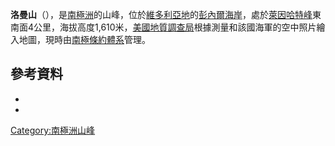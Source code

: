 {{coord|70|39|S|160|3|E|source:GNIS|display=title}}

'''洛曼山'''（{{lang-en|Mount Lowman}}），是[[南極洲|南極洲]]的山峰，位於[[維多利亞地|維多利亞地]]的[[彭內爾海岸|彭內爾海岸]]，處於[[萊因哈特峰|萊因哈特峰]]東南面4公里，海拔高度1,610米，[[美國地質調查局|美國地質調查局]]根據測量和該國海軍的空中照片繪入地圖，現時由[[南極條約體系|南極條約體系]]管理。

==參考資料==
*{{cite gnis | type = antarid | id = 9084| name = Mount Lowman | accessdate = 2013-07-05}}
*{{usgs-gazetteer|id=9084}}

{{Antarctica-geo-stub}}
[[Category:南極洲山峰|Category:南極洲山峰]]